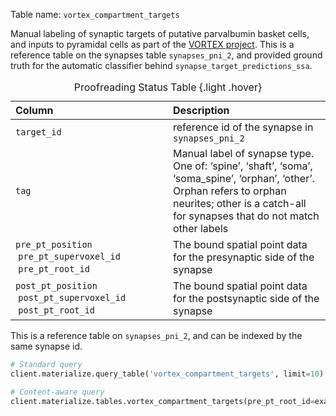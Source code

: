 Table name: `vortex_compartment_targets`

Manual labeling of synaptic targets of putative parvalbumin basket cells, and inputs to pyramidal cells as part of the [VORTEX project](../vortex-overview.html). This is a reference table on the synapses table `synapses_pni_2`, and provided ground truth for the automatic classifier behind `synapse_target_predictions_ssa`.

| Column | Description |
| :--- | :--- |
| `target_id` | reference id of the synapse in `synapses_pni_2` |
| `tag` | Manual label of synapse type. One of: 'spine', 'shaft', 'soma', 'soma_spine', 'orphan', 'other'. Orphan refers to orphan neurites; other is a catch-all for synapses that do not match other labels |
| `pre_pt_position` \ `pre_pt_supervoxel_id` \ `pre_pt_root_id` | The bound spatial point data for the presynaptic side of the synapse |
| `post_pt_position` \ `post_pt_supervoxel_id` \ `post_pt_root_id` | The bound spatial point data for the postsynaptic side of the synapse |

: Proofreading Status Table {.light .hover}

:::{.callout-tip}
This is a reference table on `synapses_pni_2`, and can be indexed by the same synapse id. 
:::


```python
# Standard query
client.materialize.query_table('vortex_compartment_targets', limit=10)

# Content-aware query
client.materialize.tables.vortex_compartment_targets(pre_pt_root_id=example_root_id).query()
```